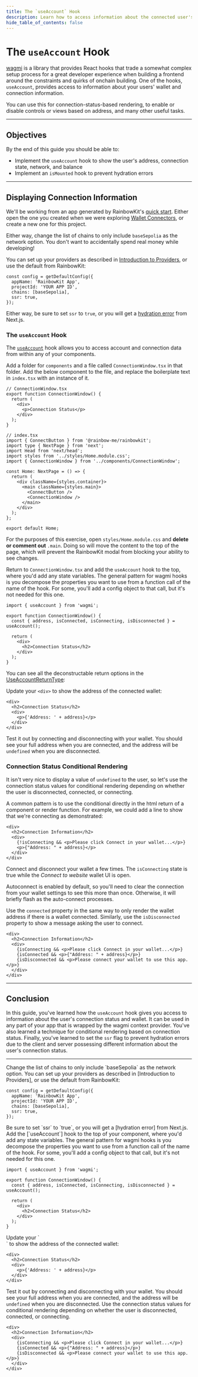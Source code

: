 ```yaml
---
title: The `useAccount` Hook
description: Learn how to access information about the connected user's wallet.
hide_table_of_contents: false
---
```


# The `useAccount` Hook

[wagmi] is a library that provides React hooks that trade a somewhat complex setup process for a great developer experience when building a frontend around the constraints and quirks of onchain building. One of the hooks, `useAccount`, provides access to information about your users' wallet and connection information.

You can use this for connection-status-based rendering, to enable or disable controls or views based on address, and many other useful tasks.

---

## Objectives

By the end of this guide you should be able to:

- Implement the `useAccount` hook to show the user's address, connection state, network, and balance
- Implement an `isMounted` hook to prevent hydration errors

---

## Displaying Connection Information

We'll be working from an app generated by RainbowKit's [quick start]. Either open the one you created when we were exploring [Wallet Connectors], or create a new one for this project.

Either way, change the list of chains to only include `baseSepolia` as the network option. You don't want to accidentally spend real money while developing!

You can set up your providers as described in [Introduction to Providers], or use the default from RainbowKit:

```tsx
const config = getDefaultConfig({
  appName: 'RainbowKit App',
  projectId: 'YOUR APP ID',
  chains: [baseSepolia],
  ssr: true,
});
```

Either way, be sure to set `ssr` to `true`, or you will get a [hydration error] from Next.js.

### The `useAccount` Hook

The [`useAccount`] hook allows you to access account and connection data from within any of your components.

Add a folder for `components` and a file called `ConnectionWindow.tsx` in that folder. Add the below component to the file, and replace the boilerplate text in `index.tsx` with an instance of it.

```tsx
// ConnectionWindow.tsx
export function ConnectionWindow() {
  return (
    <div>
      <p>Connection Status</p>
    </div>
  );
}
```

```tsx
// index.tsx
import { ConnectButton } from '@rainbow-me/rainbowkit';
import type { NextPage } from 'next';
import Head from 'next/head';
import styles from '../styles/Home.module.css';
import { ConnectionWindow } from '../components/ConnectionWindow';

const Home: NextPage = () => {
  return (
    <div className={styles.container}>
      <main className={styles.main}>
        <ConnectButton />
        <ConnectionWindow />
      </main>
    </div>
  );
};

export default Home;
```

For the purposes of this exercise, open `styles/Home.module.css` and **delete or comment out** `.main`. Doing so will move the content to the top of the page, which will prevent the RainbowKit modal from blocking your ability to see changes.

Return to `ConnectionWindow.tsx` and add the `useAccount` hook to the top, where you'd add any state variables. The general pattern for wagmi hooks is you decompose the properties you want to use from a function call of the name of the hook. For some, you'll add a config object to that call, but it's not needed for this one.

```tsx
import { useAccount } from 'wagmi';

export function ConnectionWindow() {
  const { address, isConnected, isConnecting, isDisconnected } = useAccount();

  return (
    <div>
      <h2>Connection Status</h2>
    </div>
  );
}
```

You can see all the deconstructable return options in the [UseAccountReturnType]:

Update your `<div>` to show the address of the connected wallet:

```tsx
<div>
  <h2>Connection Status</h2>
  <div>
    <p>{'Address: ' + address}</p>
  </div>
</div>
```

Test it out by connecting and disconnecting with your wallet. You should see your full address when you are connected, and the address will be `undefined` when you are disconnected.

### Connection Status Conditional Rendering

It isn't very nice to display a value of `undefined` to the user, so let's use the connection status values for conditional rendering depending on whether the user is disconnected, connected, or connecting.

A common pattern is to use the conditional directly in the html return of a component or render function. For example, we could add a line to show that we're connecting as demonstrated:

```
<div>
  <h2>Connection Information</h2>
  <div>
    {!isConnecting && <p>Please click Connect in your wallet...</p>}
    <p>{"Address: " + address}</p>
  </div>
</div>
```

Connect and disconnect your wallet a few times. The `isConnecting` state is true while the _Connect to website_ wallet UI is open.

Autoconnect is enabled by default, so you'll need to clear the connection from your wallet settings to see this more than once. Otherwise, it will briefly flash as the auto-connect processes.

Use the `connected` property in the same way to only render the wallet address if there is a wallet connected. Similarly, use the `isDisconnected` property to show a message asking the user to connect.

```
<div>
  <h2>Connection Information</h2>
  <div>
    {isConnecting && <p>Please click Connect in your wallet...</p>}
    {isConnected && <p>{"Address: " + address}</p>}
    {isDisconnected && <p>Please connect your wallet to use this app.</p>}
  </div>
</div>
```

---

## Conclusion

In this guide, you've learned how the `useAccount` hook gives you access to information about the user's connection status and wallet. It can be used in any part of your app that is wrapped by the wagmi context provider. You've also learned a technique for conditional rendering based on connection status. Finally, you've learned to set the `ssr` flag to prevent hydration errors due to the client and server possessing different information about the user's connection status.

---

[RainbowKit]: https://www.rainbowkit.com/
[wagmi]: https://wagmi.sh/
[quick start]: https://www.rainbowkit.com/docs/installation/
[Wallet Connectors]: ../frontend-setup/wallet-connectors/
[`useAccount`]: https://wagmi.sh/react/hooks/useAccount
[hydration error]: https://nextjs.org/docs/messages/react-hydration-error
[Introduction to Providers]: https://docs.base.org/cookbook/client-side-development/introduction-to-providers
[UseAccountReturnType]: https://wagmi.sh/react/api/hooks/useAccount#return-type

<Steps>
<Step title="Set up RainbowKit and providers">
Change the list of chains to only include `baseSepolia` as the network option. You can set up your providers as described in [Introduction to Providers], or use the default from RainbowKit:

```tsx
const config = getDefaultConfig({
  appName: 'RainbowKit App',
  projectId: 'YOUR APP ID',
  chains: [baseSepolia],
  ssr: true,
});
```
<Note>
Be sure to set `ssr` to `true`, or you will get a [hydration error] from Next.js.
</Note>
</Step>
<Step title="Add the useAccount hook to your component">
Add the [`useAccount`] hook to the top of your component, where you'd add any state variables. The general pattern for wagmi hooks is you decompose the properties you want to use from a function call of the name of the hook. For some, you'll add a config object to that call, but it's not needed for this one.

```tsx
import { useAccount } from 'wagmi';

export function ConnectionWindow() {
  const { address, isConnected, isConnecting, isDisconnected } = useAccount();

  return (
    <div>
      <h2>Connection Status</h2>
    </div>
  );
}
```
</Step>
<Step title="Display the address of the connected wallet">
Update your `<div>` to show the address of the connected wallet:

```tsx
<div>
  <h2>Connection Status</h2>
  <div>
    <p>{'Address: ' + address}</p>
  </div>
</div>
```
Test it out by connecting and disconnecting with your wallet. You should see your full address when you are connected, and the address will be `undefined` when you are disconnected.
</Step>
<Step title="Add connection status conditional rendering">
Use the connection status values for conditional rendering depending on whether the user is disconnected, connected, or connecting.

```tsx
<div>
  <h2>Connection Information</h2>
  <div>
    {isConnecting && <p>Please click Connect in your wallet...</p>}
    {isConnected && <p>{"Address: " + address}</p>}
    {isDisconnected && <p>Please connect your wallet to use this app.</p>}
  </div>
</div>
```
</Step>
</Steps>

